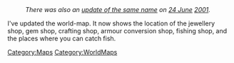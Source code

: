 :''There was also an [[Update:Updated world map (24 June 2001)|update of the same name]] on [[24 June]] [[2001]].''

{{Update|date = 12 June 2001}}

I've updated the world-map. It now shows the location of the jewellery shop, gem shop, crafting shop, armour conversion shop, fishing shop, and the places where you can catch fish.

[[Category:Updates|{{PAGENAME}}]]
[[Category:Maps]]
[[Category:WorldMaps]]
